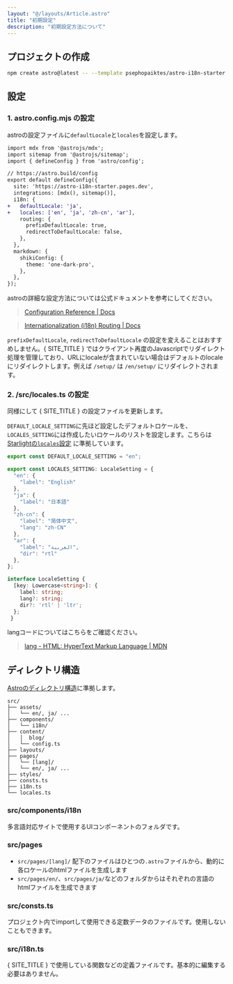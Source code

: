 ```yaml
---
layout: "@/layouts/Article.astro"
title: "初期設定"
description: "初期設定方法について"
---
```


<PageHeadline title={frontmatter.title} />


## プロジェクトの作成

```sh
npm create astro@latest -- --template psephopaiktes/astro-i18n-starter
```

## 設定


### 1. astro.config.mjs の設定

astroの設定ファイルに`defaultLocale`と`locales`を設定します。

```diff
import mdx from '@astrojs/mdx';
import sitemap from '@astrojs/sitemap';
import { defineConfig } from 'astro/config';

// https://astro.build/config
export default defineConfig({
  site: 'https://astro-i18n-starter.pages.dev',
  integrations: [mdx(), sitemap()],
  i18n: {
+   defaultLocale: 'ja',
+   locales: ['en', 'ja', 'zh-cn', 'ar'],
    routing: {
      prefixDefaultLocale: true,
      redirectToDefaultLocale: false,
    },
  },
  markdown: {
    shikiConfig: {
      theme: 'one-dark-pro',
    },
  },
});
```

astroの詳細な設定方法については公式ドキュメントを参考にしてください。

> [Configuration Reference | Docs](https://docs.astro.build/en/reference/configuration-reference/)

> [Internationalization (i18n) Routing | Docs](https://docs.astro.build/en/guides/internationalization/#configure-i18n-routing)

`prefixDefaultLocale`, `redirectToDefaultLocale` の設定を変えることはおすすめしません。{ SITE_TITLE } ではクライアント再度のJavascriptでリダイレクト処理を管理しており、URLにlocaleが含まれていない場合はデフォルトのlocaleにリダイレクトします。例えば `/setup/` は `/en/setup/` にリダイレクトされます。


### 2. /src/locales.ts の設定
同様にして { SITE_TITLE } の設定ファイルを更新します。

`DEFAULT_LOCALE_SETTING`に先ほど設定したデフォルトロケールを、`LOCALES_SETTING`には作成したいロケールのリストを設定します。こちらは[Starlightの`locales`設定](https://starlight.astro.build/reference/configuration/#locales) に準拠しています。

```ts
export const DEFAULT_LOCALE_SETTING = "en";

export const LOCALES_SETTING: LocaleSetting = {
  "en": {
    "label": "English"
  },
  "ja": {
    "label": "日本語"
  },
  "zh-cn": {
    "label": "简体中文",
    "lang": "zh-CN"
  },
  "ar": {
    "label": "العربية",
    "dir": "rtl"
  },
};

interface LocaleSetting {
  [key: Lowercase<string>]: {
    label: string;
    lang?: string;
    dir?: 'rtl' | 'ltr';
  };
 }
```

langコードについてはこちらをご確認ください。

> [lang - HTML: HyperText Markup Language | MDN](https://developer.mozilla.org/en-US/docs/Web/HTML/Global_attributes/lang)


## ディレクトリ構造

[Astroのディレクトリ構造](https://docs.astro.build/en/basics/project-structure/)に準拠します。


```text
src/
├── assets/
│   └── en/, ja/ ...
├── components/
│   └── i18n/
├── content/
│   │  blog/
│   └── config.ts
├── layouts/
├── pages/
│   └── [lang]/
│   └── en/, ja/ ...
├── styles/
├── consts.ts
├── i18n.ts
└── locales.ts
```

### src/components/i18n

多言語対応サイトで使用するUIコンポーネントのフォルダです。

### src/pages

- `src/pages/[lang]/` 配下のファイルはひとつの`.astro`ファイルから、動的に各ロケールのhtmlファイルを生成します
- `src/pages/en/`、`src/pages/ja/`などのフォルダからはそれぞれの言語のhtmlファイルを生成できます

### src/consts.ts

プロジェクト内でimportして使用できる定数データのファイルです。使用しないこともできます。

### src/i18n.ts

{ SITE_TITLE } で使用している関数などの定義ファイルです。基本的に編集する必要はありません。
